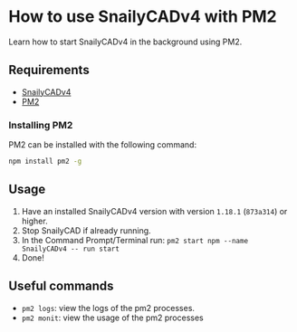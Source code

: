 # How to use SnailyCADv4 with PM2

Learn how to start SnailyCADv4 in the background using PM2.

## Requirements

- [SnailyCADv4](https://www.snailycad.com/snailycadv4/)
- [PM2](https://pm2.io/)

### Installing PM2

PM2 can be installed with the following command:

```bash
npm install pm2 -g
```

## Usage

1. Have an installed SnailyCADv4 version with version `1.18.1` (`873a314`) or higher.
2. Stop SnailyCAD if already running.
3. In the Command Prompt/Terminal run: `pm2 start npm --name SnailyCADv4 -- run start`
4. Done!

## Useful commands

- `pm2 logs`: view the logs of the pm2 processes.
- `pm2 monit`: view the usage of the pm2 processes
